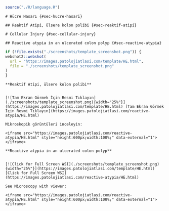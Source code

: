 ```r

source("./R/language.R")

```

```asis
# Hücre Hasarı {#sec-hucre-hasari} 

## Reaktif Atipi, ülsere kolon polibi {#sec-reaktif-atipi} 

```

```asis
# Cellular Injury {#sec-cellular-injury} 

## Reactive atypia in an ulcerated colon polyp {#sec-reactive-atypia} 

```

```r
if (!file.exists("./screenshots/template_screenshot.png")) {
webshot2::webshot(
  url = "https://images.patolojiatlasi.com/template/HE.html",
  file = "./screenshots/template_screenshot.png"
)
}
```

```asis

**Reaktif Atipi, ülsere kolon polibi**


[![Tam Ekran Görmek İçin Resmi Tıklayın](./screenshots/template_screenshot.png){width="25%"}](https://images.patolojiatlasi.com/template/HE.html) [Tam Ekran Görmek İçin Resmi Tıklayın](https://images.patolojiatlasi.com/reactive-atypia/HE.html)

Mikroskopik görüntüleri inceleyin:

<iframe src="https://images.patolojiatlasi.com/reactive-atypia/HE.html" style="height:600px;width:100%;" data-external="1"></iframe>

```

```asis

**Reactive atypia in an ulcerated colon polyp**


[![Click for Full Screen WSI](./screenshots/template_screenshot.png){width="25%"}](https://images.patolojiatlasi.com/template/HE.html) [Click for Full Screen WSI](https://images.patolojiatlasi.com/reactive-atypia/HE.html)

See Microscopy with viewer: 

<iframe src="https://images.patolojiatlasi.com/reactive-atypia/HE.html" style="height:600px;width:100%;" data-external="1"></iframe>

```
